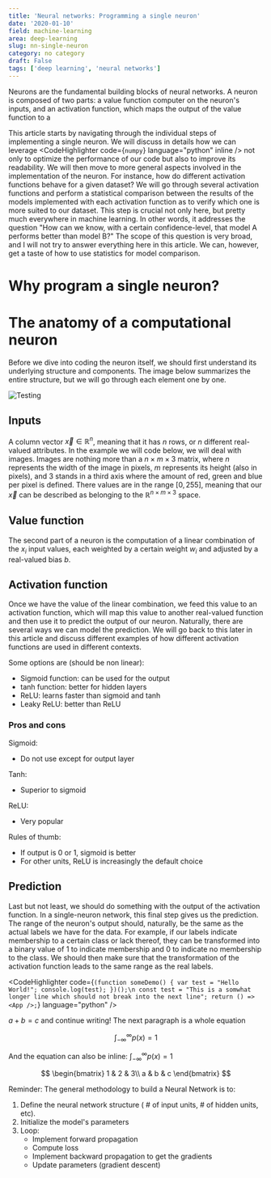 ```yaml
---
title: 'Neural networks: Programming a single neuron'
date: '2020-01-10'
field: machine-learning
area: deep-learning
slug: nn-single-neuron
category: no category
draft: False
tags: ['deep learning', 'neural networks']
---
```


Neurons are the fundamental building blocks of neural networks. A neuron is composed of two parts: a value function computer on the neuron's inputs, and an activation function, which maps the output of the value function to a

This article starts by navigating through the individual steps of implementing a single neuron. We will discuss in details how we can leverage <CodeHighlighter code={`numpy`} language="python" inline /> not only to optimize the performance of our code but also to improve its readability. We will then move to more general aspects involved in the implementation of the neuron. For instance, how do different activation functions behave for a given dataset? We will go through several activation functions and perform a statistical comparison between the results of the models implemented with each activation function as to verify which one is more suited to our dataset. This step is crucial not only here, but pretty much everywhere in machine learning. In other words, it addresses the question "How can we know, with a certain confidence-level, that model A performs better than model B?" The scope of this question is very broad, and I will not try to answer everything here in this article. We can, however, get a taste of how to use statistics for model comparison.

# Why program a single neuron?

# The anatomy of a computational neuron

Before we dive into coding the neuron itself, we should first understand its underlying structure and components. The image below summarizes the entire structure, but we will go through each element one by one.

<ImageCard>

![Testing](./assets/nn-single-neuron-01.png)

</ImageCard>

## Inputs

A column vector $\vec{x} \in \mathbb{R}^{n}$, meaning that it has $n$ rows, or $n$ different real-valued attributes. In the example we will code below, we will deal with images. Images are nothing more than a $n \times m \times 3$ matrix, where $n$ represents the width of the image in pixels, $m$ represents its height (also in pixels), and $3$ stands in a third axis where the amount of red, green and blue per pixel is defined. There values are in the range $[0, 255]$, meaning that our $\vec{x}$ can be described as belonging to the $\mathbb{R}^{n \times m \times 3}$ space.

## Value function

The second part of a neuron is the computation of a linear combination of the $x_i$ input values, each weighted by a certain weight $w_i$ and adjusted by a real-valued bias $b$.

## Activation function

Once we have the value of the linear combination, we feed this value to an activation function, which will map this value to another real-valued function and then use it to predict the output of our neuron. Naturally, there are several ways we can model the prediction. We will go back to this later in this article and discuss different examples of how different activation functions are used in different contexts.

Some options are (should be non linear):

- Sigmoid function: can be used for the output
- tanh function: better for hidden layers
- ReLU: learns faster than sigmoid and tanh
- Leaky ReLU: better than ReLU

### Pros and cons

Sigmoid:

- Do not use except for output layer

Tanh:

- Superior to sigmoid

ReLU:

- Very popular

Rules of thumb:

- If output is 0 or 1, sigmoid is better
- For other units, ReLU is increasingly the default choice

## Prediction

Last but not least, we should do something with the output of the activation function. In a single-neuron network, this final step gives us the prediction. The range of the neuron's output should, naturally, be the same as the actual labels we have for the data. For example, if our labels indicate membership to a certain class or lack thereof, they can be transformed into a binary value of $1$ to indicate membership and $0$ to indicate no membership to the class. We should then make sure that the transformation of the activation function leads to the same range as the real labels.

<CodeHighlighter
  code={`
(function someDemo() {
  var test = "Hello World!";
  console.log(test);
})();\n
const test = "This is a somwhat longer line which should not break into the next line";
return () => <App />;
`}
  language="python"
/>

$a + b = c$ and continue writing! The next paragraph is a whole equation

$$
\int_{-\infty}^{\infty} p(x) = 1
$$

And the equation can also be inline: $\int_{-\infty}^{\infty} p(x) = 1$

$$
\begin{bmatrix}
1 & 2 & 3\\
a & b & c
\end{bmatrix}
$$

Reminder: The general methodology to build a Neural Network is to:

1. Define the neural network structure ( # of input units, # of hidden units, etc).
2. Initialize the model's parameters
3. Loop:
   - Implement forward propagation
   - Compute loss
   - Implement backward propagation to get the gradients
   - Update parameters (gradient descent)
